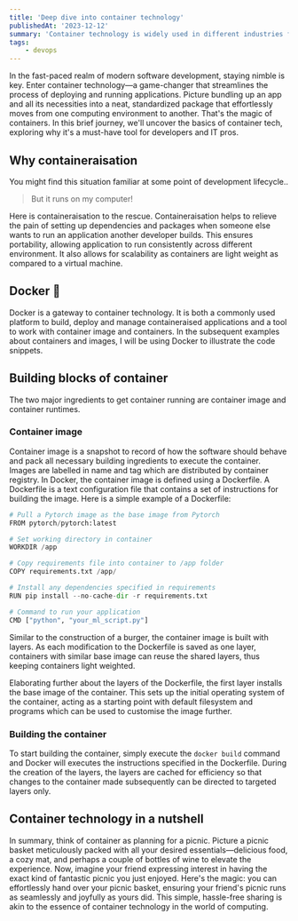```yaml
---
title: 'Deep dive into container technology'
publishedAt: '2023-12-12'
summary: 'Container technology is widely used in different industries for efficiency and scalability in development. In this post, we will explore what it is and how to get started with it.'
tags: 
    - devops
---
```


In the fast-paced realm of modern software development, staying nimble is key. 
Enter container technology—a game-changer that streamlines the process of deploying and running applications. 
Picture bundling up an app and all its necessities into a neat, standardized package that effortlessly moves from one computing environment to another. 
That's the magic of containers. 
In this brief journey, we'll uncover the basics of container tech, exploring why it's a must-have tool for developers and IT pros.

## Why containeraisation 

You might find this situation familiar at some point of development lifecycle.. 

> But it runs on my computer! 

Here is containeraisation to the rescue. Containeraisation helps to relieve the pain of setting up dependencies and packages when someone else wants to run an application another developer builds. 
This ensures portability, allowing application to run consistently across different environment. It also allows for scalability as containers are light
weight as compared to a virtual machine.

## Docker 🐳 
Docker is a gateway to container technology. It is both a commonly used platform to build, deploy and manage containeraised applications and 
a tool to work with container image and containers. In the subsequent examples about containers and images, I will be using Docker to illustrate the code
snippets.

## Building blocks of container
The two major ingredients to get container running are container image and container runtimes. 

### Container image
Container image is a snapshot to record of how the software should behave and pack all necessary building ingredients to execute the container. 
Images are labelled in name and tag which are distributed by container registry. In Docker, the container image is defined using a Dockerfile.
A Dockerfile is a text configuration file that contains a set of instructions for building the image. Here is a simple example of a Dockerfile:

```python
# Pull a Pytorch image as the base image from Pytorch
FROM pytorch/pytorch:latest

# Set working directory in container
WORKDIR /app

# Copy requirements file into container to /app folder
COPY requirements.txt /app/

# Install any dependencies specified in requirements
RUN pip install --no-cache-dir -r requirements.txt

# Command to run your application
CMD ["python", "your_ml_script.py"]

```

Similar to the construction of a burger, the container image is built with layers. As each modification to the Dockerfile is saved as one layer, 
containers with similar base image can reuse the shared layers, thus keeping containers light weighted.

Elaborating further about the layers of the Dockerfile, the first layer installs the base image of the container. This sets up the initial operating system
of the container, acting as a starting point with default filesystem and programs which can be used to customise the image further.  

### Building the container
To start building the container, simply execute the `docker build` command and Docker will executes the instructions specified in the 
Dockerfile. During the creation of the layers, the layers are cached for efficiency so that changes to the container made subsequently can be directed to 
targeted layers only.

## Container technology in a nutshell
In summary, think of container as planning for a picnic. 
Picture a picnic basket meticulously packed with all your desired essentials—delicious food, a cozy mat, and perhaps a couple of bottles of wine to elevate the experience. 
Now, imagine your friend expressing interest in having the exact kind of fantastic picnic you just enjoyed. 
Here's the magic: you can effortlessly hand over your picnic basket, ensuring your friend's picnic runs as seamlessly and joyfully as yours did.
This simple, hassle-free sharing is akin to the essence of container technology in the world of computing.

